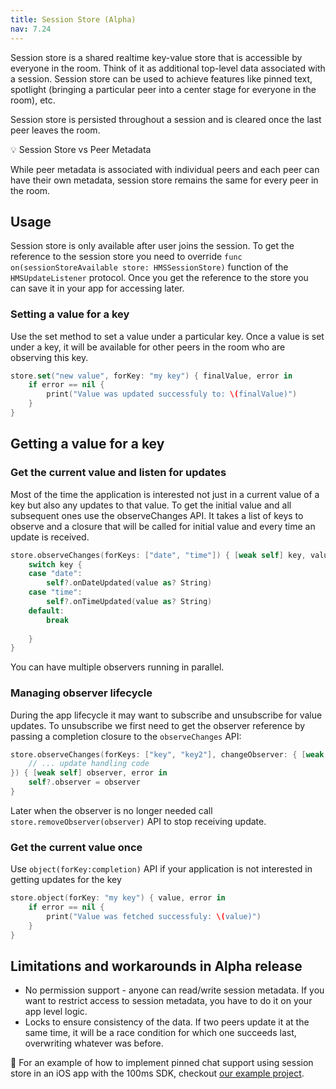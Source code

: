 ```yaml
---
title: Session Store (Alpha)
nav: 7.24
---
```


Session store is a shared realtime key-value store that is accessible by everyone in the room. Think of it as additional top-level data associated with a session. Session store can be used to achieve features like pinned text, spotlight (bringing a particular peer into a center stage for everyone in the room), etc.

Session store is persisted throughout a session and is cleared once the last peer leaves the room.

<Note>
💡 Session Store vs Peer Metadata

While peer metadata is associated with individual peers and each peer can have their own metadata, session store remains the same for every peer in the room.

</Note>

## Usage

Session store is only available after user joins the session. To get the reference to the session store you need to override 
`func on(sessionStoreAvailable store: HMSSessionStore)` function of the `HMSUpdateListener` protocol. Once you get the reference to the store you can save it in your app for accessing later.

### Setting a value for a key

Use the set method to set a value under a particular key. Once a value is set under a key, it will be available for other peers in the room who are observing this key.

```swift
store.set("new value", forKey: "my key") { finalValue, error in
    if error == nil {
        print("Value was updated successfuly to: \(finalValue)")
    }
}
```

## Getting a value for a key

### Get the current value and listen for updates

Most of the time the application is interested not just in a current value of a key but also any updates to that value. To get the initial value and all subsequent ones use the observeChanges API.
It takes a list of keys to observe and a closure that will be called for initial value and every time an update is received.

```swift
store.observeChanges(forKeys: ["date", "time"]) { [weak self] key, value in
    switch key {
    case "date":
        self?.onDateUpdated(value as? String)
    case "time":
        self?.onTimeUpdated(value as? String)
    default:
        break
        
    }
}
```

You can have multiple observers running in parallel.

### Managing observer lifecycle

During the app lifecycle it may want to subscribe and unsubscribe for value updates. To unsubscribe we first need to get the observer reference by passing a completion closure to the `observeChanges` API:
```swift
store.observeChanges(forKeys: ["key", "key2"], changeObserver: { [weak self] key, value in
    // ... update handling code
}) { [weak self] observer, error in
    self?.observer = observer
}
```
Later when the observer is no longer needed call `store.removeObserver(observer)` API to stop receiving update.


### Get the current value once

Use `object(forKey:completion)` API if your application is not interested in getting updates for the key

```swift
store.object(forKey: "my key") { value, error in
    if error == nil {
        print("Value was fetched successfuly: \(value)")
    }
}
```

## Limitations and workarounds in Alpha release

-   No permission support - anyone can read/write session metadata. If you want to restrict access to session metadata, you have to do it on your app level logic.
-   Locks to ensure consistency of the data. If two peers update it at the same time, it will be a race condition for which one succeeds last, overwriting whatever was before.

👀 For an example of how to implement pinned chat support using session store in an iOS app with the 100ms SDK, checkout [our example project](https://github.com/100mslive/100ms-ios-sdk/tree/main/Example).

